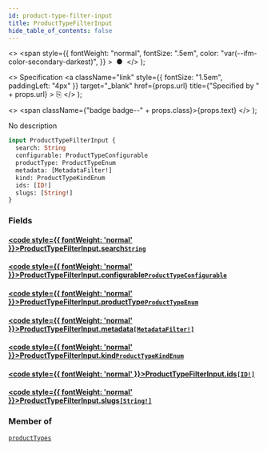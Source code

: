 ```yaml
---
id: product-type-filter-input
title: ProductTypeFilterInput
hide_table_of_contents: false
---
```


  <>
    <span
      style={{
        fontWeight: "normal",
        fontSize: ".5em",
        color: "var(--ifm-color-secondary-darkest)",
      }}
    >
      &nbsp;●&nbsp;
    </span>
  </>
);

  <>
    Specification
    <a
      className="link"
      style={{ fontSize: "1.5em", paddingLeft: "4px" }}
      target="\_blank"
      href={props.url}
      title={"Specified by " + props.url}
    >
      ⎘
    </a>
  </>
);

  <>
    <span className={"badge badge--" + props.class}>{props.text}</span>
  </>
);

No description

```graphql
input ProductTypeFilterInput {
  search: String
  configurable: ProductTypeConfigurable
  productType: ProductTypeEnum
  metadata: [MetadataFilter!]
  kind: ProductTypeKindEnum
  ids: [ID!]
  slugs: [String!]
}
```

### Fields

#### [<code style={{ fontWeight: 'normal' }}>ProductTypeFilterInput.<b>search</b></code>](#)<Bullet />[`String`](../../../api-reference/miscellaneous/scalars/string) <Badge class="secondary" text="scalar"/> <Badge class="secondary" text="miscellaneous"/>

>

#### [<code style={{ fontWeight: 'normal' }}>ProductTypeFilterInput.<b>configurable</b></code>](#)<Bullet />[`ProductTypeConfigurable`](../../../api-reference/products/enums/product-type-configurable) <Badge class="secondary" text="enum"/> <Badge class="secondary" text="products"/>

>

#### [<code style={{ fontWeight: 'normal' }}>ProductTypeFilterInput.<b>productType</b></code>](#)<Bullet />[`ProductTypeEnum`](../../../api-reference/products/enums/product-type-enum) <Badge class="secondary" text="enum"/> <Badge class="secondary" text="products"/>

>

#### [<code style={{ fontWeight: 'normal' }}>ProductTypeFilterInput.<b>metadata</b></code>](#)<Bullet />[`[MetadataFilter!]`](../../../api-reference/miscellaneous/inputs/metadata-filter) <Badge class="secondary" text="list"/> <Badge class="secondary" text="input"/> <Badge class="secondary" text="miscellaneous"/>

>

#### [<code style={{ fontWeight: 'normal' }}>ProductTypeFilterInput.<b>kind</b></code>](#)<Bullet />[`ProductTypeKindEnum`](../../../api-reference/products/enums/product-type-kind-enum) <Badge class="secondary" text="enum"/> <Badge class="secondary" text="products"/>

>

#### [<code style={{ fontWeight: 'normal' }}>ProductTypeFilterInput.<b>ids</b></code>](#)<Bullet />[`[ID!]`](../../../api-reference/miscellaneous/scalars/id) <Badge class="secondary" text="list"/> <Badge class="secondary" text="scalar"/> <Badge class="secondary" text="miscellaneous"/>

>

#### [<code style={{ fontWeight: 'normal' }}>ProductTypeFilterInput.<b>slugs</b></code>](#)<Bullet />[`[String!]`](../../../api-reference/miscellaneous/scalars/string) <Badge class="secondary" text="list"/> <Badge class="secondary" text="scalar"/> <Badge class="secondary" text="miscellaneous"/>

>

### Member of

[`productTypes`](../../../api-reference/products/queries/product-types) <Badge class="secondary" text="query"/>
